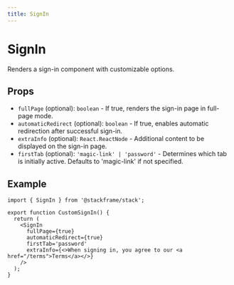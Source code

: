 ```yaml
---
title: SignIn
---
```


# SignIn

Renders a sign-in component with customizable options.

## Props

- `fullPage` (optional): `boolean` - If true, renders the sign-in page in full-page mode.
- `automaticRedirect` (optional): `boolean` - If true, enables automatic redirection after successful sign-in.
- `extraInfo` (optional): `React.ReactNode` - Additional content to be displayed on the sign-in page.
- `firstTab` (optional): `'magic-link' | 'password'` - Determines which tab is initially active. Defaults to 'magic-link' if not specified.

## Example

```tsx title="app/sign-in.tsx"
import { SignIn } from '@stackframe/stack';

export function CustomSignIn() {
  return (
    <SignIn
      fullPage={true}
      automaticRedirect={true}
      firstTab='password'
      extraInfo={<>When signing in, you agree to our <a href="/terms">Terms</a></>}
    />
  );
}
```